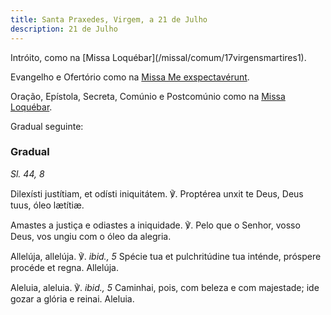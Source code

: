 ```yaml
---
title: Santa Praxedes, Virgem, a 21 de Julho
description: 21 de Julho
---
```


<aside>
Intróito, como na [Missa Loquébar](/missal/comum/17virgensmartires1).

Evangelho e Ofertório como na [Missa Me exspectavérunt](/missal/comum/18virgensmartires2).

Oração, Epístola, Secreta, Comúnio e Postcomúnio como na [Missa Loquébar](/missal/comum/21virgemnaomartir2).

Gradual seguinte:

</aside>

### Gradual

<em>Sl. 44, 8</em>

<div class="side-by-side not-content">

Dilexísti justítiam, et odísti iniquitátem. ℣. Proptérea unxit te Deus, Deus tuus, óleo lætítiæ.

Amastes a justiça e odiastes a iniquidade. ℣. Pelo que o Senhor, vosso Deus, vos ungiu com o óleo da alegria.

Allelúja, allelúja. ℣. <em>ibid., 5</em> Spécie tua et pulchritúdine tua inténde, próspere procéde et regna. Allelúja.

Aleluia, aleluia. ℣. <em>ibid., 5</em> Caminhai, pois, com beleza e com majestade; ide gozar a glória e reinai. Aleluia.

</div>
